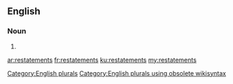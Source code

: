 ==English==

===Noun===
{{head|en}}

# {{plural of|restatement}}

[[Category:English plurals]][[Category:English plurals using obsolete wikisyntax]]

[[ar:restatements]]
[[fr:restatements]]
[[ku:restatements]]
[[my:restatements]]